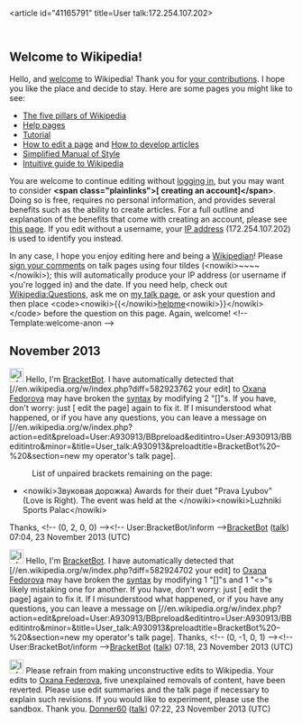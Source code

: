 <article id="41165791" title=User talk:172.254.107.202>
	<talkpage id="41165791" title="User talk:172.254.107.202">
== Welcome to Wikipedia! ==

Hello, and [[Wikipedia:Introduction|welcome]] to Wikipedia! Thank you for [[Special:Contributions/172.254.107.202|your contributions]]. I hope you like the place and decide to stay. Here are some pages you might like to see:

* [[Wikipedia:Five pillars|The five pillars of Wikipedia]]
* [[Help:Contents|Help pages]]
* [[Wikipedia:Tutorial|Tutorial]]
* [[Wikipedia:How to edit a page|How to edit a page]] and [[Wikipedia:Article development|How to develop articles]]
* [[Wikipedia:Simplified Manual of Style|Simplified Manual of Style]]
* [[Help:Wikipedia: The Missing Manual/Introduction|Intuitive guide to Wikipedia]]

You are welcome to continue editing without [[Special:Userlogin|logging in]], but you may want to consider '''&lt;span class=&quot;plainlinks&quot;&gt;[{{fullurl:Special:Userlogin|type=signup&amp;campaign=anonwelcometemplate}} creating an account]&lt;/span&gt;'''. Doing so is free, requires no personal information, and provides several benefits such as the ability to create articles. For a full outline and explanation of the benefits that come with creating an account, please see [[Wikipedia:Why create an account?|this page]]. If you edit without a username, your [[IP address]] (172.254.107.202) is used to identify you instead.

In any case, I hope you enjoy editing here and being a [[Wikipedia:Wikipedians|Wikipedian]]! Please [[Wikipedia:Signatures|sign your comments]] on talk pages using four tildes (&lt;nowiki&gt;~~~~&lt;/nowiki&gt;); this will automatically produce your IP address (or username if you're logged in) and the date. If you need help, check out [[Wikipedia:Questions]], ask me on [[User talk:BracketBot|my talk page]], or ask your question and then place &lt;code&gt;&lt;nowiki&gt;{{&lt;/nowiki&gt;[[:Category:Wikipedians looking for help|helpme]]&lt;nowiki&gt;}}&lt;/nowiki&gt;&lt;/code&gt; before the question on this page. Again, welcome! &lt;!-- Template:welcome-anon --&gt;

== November 2013 ==

[[File:Information.svg|25px|alt=|link=]] Hello, I'm [[User:BracketBot|BracketBot]]. I have automatically detected that [//en.wikipedia.org/w/index.php?diff=582923762 your edit] to [[Oxana Fedorova]] may have broken the [[syntax]] by modifying 2 &quot;[]&quot;s. If you have, don't worry: just [{{fullurl:Oxana Fedorova|action=edit&amp;minor=minor&amp;summary=Fixing+typo+raised+by+%5B%5BUser%3ABracketBot%7CBracketBot%5D%5D}} edit the page] again to fix it. If I misunderstood what happened, or if you have any questions, you can leave a message on [//en.wikipedia.org/w/index.php?action=edit&amp;preload=User:A930913/BBpreload&amp;editintro=User:A930913/BBeditintro&amp;minor=&amp;title=User_talk:A930913&amp;preloadtitle=BracketBot%20–%20{{subst&lt;/noinclude&gt;:REVISIONUSER}}&amp;section=new my operator's talk page].
:List of unpaired brackets remaining on the page:
*&lt;nowiki&gt;Звуковая дорожка) Awards for their duet &quot;Prava Lyubov&quot; (Love is Right).  The event was held at the &lt;/nowiki&gt;{{red|'''&amp;#91;&amp;#91;'''}}&lt;nowiki&gt;Luzhniki Sports Palac&lt;/nowiki&gt;
Thanks, &lt;!-- (0, 2, 0, 0) --&gt;&lt;!-- User:BracketBot/inform --&gt;[[User:BracketBot|BracketBot]] ([[User talk:BracketBot|talk]]) 07:04, 23 November 2013 (UTC)

[[File:Information.svg|25px|alt=|link=]] Hello, I'm [[User:BracketBot|BracketBot]]. I have automatically detected that [//en.wikipedia.org/w/index.php?diff=582924702 your edit] to [[Oxana Fedorova]] may have broken the [[syntax]] by modifying 1 &quot;[]&quot;s and  1 &quot;&lt;&gt;&quot;s likely mistaking one for another. If you have, don't worry: just [{{fullurl:Oxana Fedorova|action=edit&amp;minor=minor&amp;summary=Fixing+typo+raised+by+%5B%5BUser%3ABracketBot%7CBracketBot%5D%5D}} edit the page] again to fix it. If I misunderstood what happened, or if you have any questions, you can leave a message on [//en.wikipedia.org/w/index.php?action=edit&amp;preload=User:A930913/BBpreload&amp;editintro=User:A930913/BBeditintro&amp;minor=&amp;title=User_talk:A930913&amp;preloadtitle=BracketBot%20–%20{{subst&lt;/noinclude&gt;:REVISIONUSER}}&amp;section=new my operator's talk page].
{{{!}} class=&quot;navbox collapsible collapsed&quot; style=&quot;text-align: left; border: 1px solid silver; margin-top: 0.2em;&quot; {{!}}-
! style=&quot;background-color: #FAA;&quot; {{!}} &lt;div style=&quot;font-size:112%;&quot;&gt;List of unpaired brackets remaining on the page&lt;span style=&quot;font-size:88%;margin-left:3em;&quot;&gt;(Click show &lt;span style=&quot;font-size:130%;&quot;&gt;⇨&lt;/span&gt;)&lt;/span&gt;&lt;/div&gt;    
{{!}}-
{{!}} style=&quot;border: solid 1px silver; padding: 8px; background-color: white; &quot; {{!}} &lt;div style=&quot;font-size:112%;&quot;&gt;
*&lt;nowiki&gt;p=803594&amp;hilit=oxana+oxana+still#p803594 Forum page]. Missosology.info. Retrieved on 2011-09-27.&lt;/nowiki&gt;{{red|'''&amp;#60;'''}}&lt;nowiki&gt;/rMost beautiful Miss Universe of all time&lt;/nowiki&gt;{{red|'''&amp;#93;'''}}&lt;nowiki&gt;. Globalbeauties.com. Retrieved on 2011-09-27.&lt;/ref&gt; In a [[Opinion poll|poll]] conducted by the ­&lt;/nowiki&gt;
*&lt;nowiki&gt;*She was among seveстории игрушек&quot; Барби и Кен заговорят голосами Федоровой и Баскова&lt;/nowiki&gt;{{red|'''&amp;#93;'''}}&lt;nowiki&gt;. Rian.ru (2011-09-23). Retrieved on 2011-09-27.&lt;/ref&gt;&lt;/nowiki&gt;
*&lt;nowiki&gt;Oxana Fedorova established the c и фонд “Спешите Делать Добро!”пригласили друзей на ужин&lt;/nowiki&gt;{{red|'''&amp;#93;'''}}&lt;nowiki&gt;&lt;/ref&gt;&lt;/nowiki&gt;
*&lt;nowiki&gt;the joint UNICEF-[[Pampers]]  &quot;1 Pack = 1 Vaccine&quot; [[tetanus]] [[Advocacy|campaign]] to thegestan&lt;/nowiki&gt;{{red|'''&amp;#93;&amp;#93;'''}}&lt;nowiki&gt;, [[Russian Federation]] in July 2008 and 2009.&lt;ref&gt;[http://www.unicef.org/russia/media_9329.html 2&lt;/nowiki&gt;
&lt;/div&gt;
{{!}}}
Thanks, &lt;!-- (0, -1, 0, 1) --&gt;&lt;!-- User:BracketBot/inform --&gt;[[User:BracketBot|BracketBot]] ([[User talk:BracketBot|talk]]) 07:18, 23 November 2013 (UTC)

[[Image:Information.svg|25px]] Please refrain from making unconstructive edits to Wikipedia. Your edits to [[Oxana Federova]], five unexplained removals of content, have been reverted. Please use edit summaries and the talk page if necessary to explain such revisions. If you would like to experiment, please use the sandbox. Thank you. [[User:Donner60|Donner60]] ([[User talk:Donner60|talk]]) 07:22, 23 November 2013 (UTC)
	</talkpage>
</article>